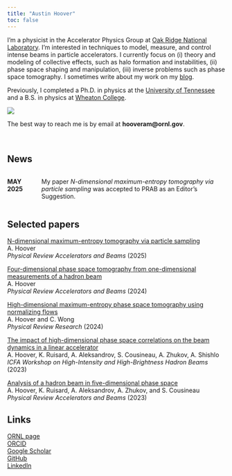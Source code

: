 ```yaml
---
title: "Austin Hoover"
toc: false
---
```



::: {.grid}

::: {.g-col-8}
I'm a physicist in the Accelerator Physics Group at [Oak Ridge National Laboratory](https://www.ornl.gov). I'm interested in techniques to model, measure, and control intense beams in particle accelerators. I currently focus on (i) theory and modeling of collective effects, such as halo formation and instabilities, (ii) phase space shaping and manipulation, (iii) inverse problems such as phase space tomography. I sometimes write about my work on my [blog](https://austin-hoover.github.io/blog/).

Previously, I completed a Ph.D. in physics at the [University of Tennessee](https://physics.utk.edu) and a B.S. in physics at [Wheaton College]().
:::

::: {.g-col-4}
![](images/me_ornl.jpg)
:::

:::

The best way to reach me is by email at **hooveram@ornl.gov**.

<br>



## News

:::: {.columns}

::: {.column width="12%"}
**MAY 2025**
:::
::: {.column width="88%"}
My paper *N-dimensional maximum-entropy tomography via particle sampling* was accepted to PRAB as an Editor's Suggestion.
:::

::::


## Selected papers 


[N-dimensional maximum-entropy tomography via particle sampling](https://arxiv.org/abs/2409.17915) \
A. Hoover \
*Physical Review Accelerators and Beams* (2025) 

[Four-dimensional phase space tomography from one-dimensional measurements of a hadron beam](https://doi.org/10.1103/PhysRevAccelBeams.27.122802) \
A. Hoover \
*Physical Review Accelerators and Beams* (2024)

[High-dimensional maximum-entropy phase space tomography using normalizing flows](https://doi.org/10.1103/PhysRevResearch.6.033163) \
A. Hoover and C. Wong \
*Physical Review Research* (2024)

[The impact of high-dimensional phase space correlations on the beam dynamics in a linear accelerator](https://accelconf.web.cern.ch/hb2023/papers/tuc1c2.pdf) \
A. Hoover, K. Ruisard, A. Aleksandrov, S. Cousineau, A. Zhukov, A. Shishlo \
*ICFA Workshop on High-Intensity and High-Brightness Hadron Beams* (2023) \

[Analysis of a hadron beam in five-dimensional phase space](https://doi.org/10.1103/PhysRevAccelBeams.26.064202) \
A. Hoover, K. Ruisard, A. Aleksandrov, A. Zhukov, and S. Cousineau \
*Physical Review Accelerators and Beams* (2023)


## Links

[ORNL page](https://www.ornl.gov/staff-profile/austin-hoover) \
[ORCID](https://orcid.org/0000-0001-5313-6962) \
[Google Scholar](https://scholar.google.com/citations?user=ReHwHZcAAAAJ&hl=en&oi=ao) \
[GitHub](https://github.com/austin-hoover) \
[LinkedIn](https://www.linkedin.com/in/austinhoover0/) \



